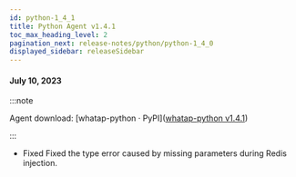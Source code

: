 ```yaml
---
id: python-1_4_1
title: Python Agent v1.4.1
toc_max_heading_level: 2
pagination_next: release-notes/python/python-1_4_0
displayed_sidebar: releaseSidebar
---
```


#### July 10, 2023

:::note

Agent download: [whatap-python · PyPI]([whatap-python v1.4.1](https://pypi.org/project/whatap-python/1.4.1/))

:::

- <Status>Fixed</Status> Fixed the type error caused by missing parameters during Redis injection.
